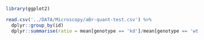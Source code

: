 ```r
library(ggplot2)
```
```r
read.csv('../DATA/Microscopy/aBr-quant-test.csv') %>%
  dplyr::group_by(id) 
  dplyr::summarise(ratio = mean[genotype == 'kd']/mean[genotype == 'wt'])
```

